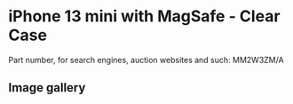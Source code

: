 # iPhone 13 mini  with MagSafe - Clear Case

Part number, for search engines, auction websites and such: MM2W3ZM/A

## Image gallery

<div style={{ width: "768px" }}>
  <GalleryComponent
    images={[
      {
        original: "/everysource/MM2W3",
        thumbnail: "/everypreview/MM2W3",
      },
      {
        original: "/everysource/MM2W3_AV1",
        thumbnail: "/everypreview/MM2W3_AV1",
      },
      {
        original: "/everysource/MM2W3_AV2",
        thumbnail: "/everypreview/MM2W3_AV2",
      },
      {
        original: "/everysource/MM2W3_AV3",
        thumbnail: "/everypreview/MM2W3_AV3",
      },
      {
        original: "/everysource/MM2W3_AV4",
        thumbnail: "/everypreview/MM2W3_AV4",
      },
      {
        original: "/everysource/MM2W3_AV5",
        thumbnail: "/everypreview/MM2W3_AV5",
      }
    ]}
  />
</div>